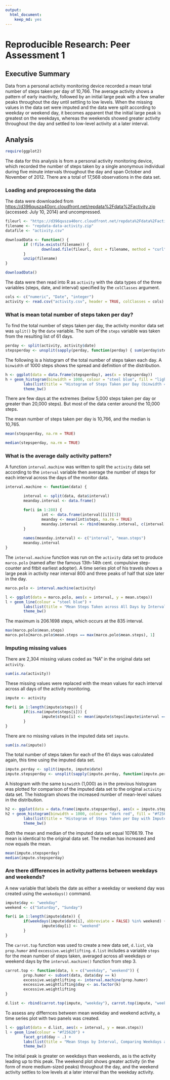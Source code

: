 ```yaml
---
output:
  html_document:
    keep_md: yes
---
```

# Reproducible Research: Peer Assessment 1

## Executive Summary

Data from a personal activity monitoring device recorded a mean total number of steps taken per day of 10,766. The average activity shows a pattern of early inactivity, followed by an initial large peak with a few smaller peaks throughout the day until settling to low levels. When the missing values in the data set were imputed and the data were split according to weekday or weekend day, it becomes apparent that the initial large peak is greatest on the weekdays, whereas the weekends showed greater activity throughout the day and settled to low-level activity at a later interval.

## Analysis

```r
require(ggplot2)
```

The data for this analysis is from a personal activity monitoring device, which recorded the number of steps taken by a single anonymous individual during five minute intervals throughout the day and span October and November of 2012. There are a total of 17,568 observations in the data set.

### Loading and preprocessing the data

The data were downloaded from <https://d396qusza40orc.cloudfront.net/repdata%2Fdata%2Factivity.zip> (accessed: July 10, 2014) and uncompressed.

```r
fileurl <- "https://d396qusza40orc.cloudfront.net/repdata%2Fdata%2Factivity.zip"
filename <- "repdata-data-activity.zip"
datafile <- "activity.csv"

downloadData <- function() {
        if (!file.exists(filename)) {
                download.file(fileurl, dest = filename, method = "curl")
        }
        unzip(filename)
}

downloadData()
```

The data were then read into R as `activity` with the data types of the three variables (steps, date, and interval) specified by the `colClasses` argument.

```r
cols <- c("numeric", "Date", "integer")
activity <- read.csv("activity.csv", header = TRUE, colClasses = cols)
```

### What is mean total number of steps taken per day?

To find the total number of steps taken per day, the activity monitor data set was `split()` by the `date` variable. The sum of the `steps` variable was taken from the resulting list of 61 days.

```r
perday <- split(activity, activity$date)
stepsperday <- unsplit(sapply(perday, function(perday) { sum(perday$steps) }), names(perday))
```

The following is a histogram of the total number of steps taken each day. A `binwidth` of 1000 steps shows the spread and definition of the distribution.

```r
h <- ggplot(data = data.frame(stepsperday), aes(x = stepsperday))
h + geom_histogram(binwidth = 1000, colour = "steel blue", fill = "light blue") + 
        labs(list(title = "Histogram of Steps Taken per Day (binwidth = 1000)", x = "Steps", y = "Count")) + 
        theme_bw()
```

There are few days at the extremes (below 5,000 steps taken per day or greater than 20,000 steps). But most of the data center around the 10,000 steps. 

The mean number of steps taken per day is 10,766, and the median is 10,765.

```r
mean(stepsperday, na.rm = TRUE)
```

```r
median(stepsperday, na.rm = TRUE)
```

### What is the average daily activity pattern?

A function `interval.machine` was written to split the `activity` data set according to the `interval` variable then average the number of steps for each interval across the days of the monitor data.

```r
interval.machine <- function(data) {

        interval <- split(data, data$interval)
        meanday.interval <- data.frame()

        for(i in 1:288) {
                int <- data.frame(interval[[i]][1])
                meanday <- mean(int$steps, na.rm = TRUE)
                meanday.interval <- rbind(meanday.interval, c(interval[[i]][1, 3], meanday))
        }
        
        names(meanday.interval) <- c("interval", "mean.steps")
        meanday.interval
}
```

The `interval.machine` function was run on the `activity` data set to produce `marco.polo` (named after the famous 13th-14th cent. compulsive step-counter and fitbit earliest adopter). A time series plot of his travels shows a large peak in activity near interval 800 and three peaks of half that size later in the day.

```r
marco.polo <- interval.machine(activity)

l <- ggplot(data = marco.polo, aes(x = interval, y = mean.steps))
l + geom_line(colour = "steel blue") + 
        labs(list(title = "Mean Steps Taken across All Days by Interval", x = "Interval", y = "Mean Steps")) + 
        theme_bw()
```

The maximum is 206.1698 steps, which occurs at the 835 interval.

```r
max(marco.polo$mean.steps)
marco.polo[marco.polo$mean.steps == max(marco.polo$mean.steps), 1]
```

### Imputing missing values

There are 2,304 missing values coded as "NA" in the original data set `activity`.

```r
sum(is.na(activity))
```

These missing values were replaced with the mean values for each interval across all days of the activity monitoring.

```r
impute <- activity

for(i in 1:length(impute$steps)) {
        if(is.na(impute$steps[i])) {
                impute$steps[i] <- mean(impute$steps[impute$interval == impute$interval[i]], na.rm = TRUE)
        }        
}
```

There are no missing values in the imputed data set `impute`.

```r
sum(is.na(impute))
```

The total number of steps taken for each of the 61 days was calculated again, this time using the imputed data set.

```r
impute.perday <- split(impute, impute$date)
impute.stepsperday <- unsplit(sapply(impute.perday, function(impute.perday) { sum(impute.perday$steps) }), names(impute.perday))
```

A histogram with the same `binwidth` (1,000) as in the previous histogram was plotted for comparison of the imputed data set to the original `activity` data set. The histogram shows the increased number of mean-level values in the distribution.

```r
h2 <- ggplot(data = data.frame(impute.stepsperday), aes(x = impute.stepsperday))
h2 + geom_histogram(binwidth = 1000, colour = "dark red", fill = "#f25620") + 
        labs(list(title = "Histogram of Steps Taken per Day with Imputed Values (binwidth = 1000)", x = "Steps", y = "Count")) + 
        theme_bw()
```

Both the mean and median of the imputed data set equal 10766.19. The mean is identical to the original data set. The median has increased and now equals the mean.

```r
mean(impute.stepsperday)
median(impute.stepsperday)
```

### Are there differences in activity patterns between weekdays and weekends?

A new variable that labels the date as either a weekday or weekend day was created using the `weekedays()` command.

```r
impute$day <- "weekday"
weekend <- c("Saturday", "Sunday")

for(i in 1:length(impute$date)) {
        if(weekdays(impute$date[i], abbreviate = FALSE) %in% weekend) {
                impute$day[i] <- "weekend"
        }
}
```

The `carrot.top` function was used to create a new data set, `d.list`, via `prop.humor` and `excessive.weightlifting`. `d.list` includes a variable `steps` for the mean number of steps taken, averaged across all weekdays or weekend days by the `interval.machine()` function from step 3.

```r
carrot.top <- function(data, k = c("weekday", "weekend")) {
        prop.humor <- subset(data, data$day == k)
        excessive.weightlifting <- interval.machine(prop.humor)
        excessive.weightlifting$day <- as.factor(k)
        excessive.weightlifting
}

d.list <- rbind(carrot.top(impute, "weekday"), carrot.top(impute, "weekend"))
```

To assess any differnces between mean weekday and weekend activity, a time series plot with two panels was created.

```r
l <- ggplot(data = d.list, aes(x = interval, y = mean.steps))
l + geom_line(colour = "#f25620") + 
        facet_grid(day ~ .) +
        labs(list(title = "Mean Steps by Interval, Comparing Weekdays and Weekend Days", x = "Interval", y = "Mean Steps")) + 
        theme_bw()
```

The initial peak is greater on weekdays than weekends, as is the activity leading up to this peak. The weekend plot shows greater activity (in the form of more medium-sized peaks) throughout the day, and the weekend activity settles to low levels at a later interval than the weekday activity.